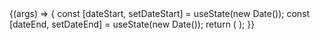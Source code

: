 
<Meta title="Components/DatePeriodPicker" component={DatePeriodPicker} />

<Canvas>
  <Story name="Default" args={{ id: 'test' }}>
    {(args) => {
      const [dateStart, setDateStart] = useState(new Date());
      const [dateEnd, setDateEnd] = useState(new Date());
      return (
        <DatePeriodPicker
          {...args}
          dateStart={dateStart}
          dateEnd={dateEnd}
          setDateStart={setDateStart}
          setDateEnd={setDateEnd}
        />
      );
    }}
  </Story>
</Canvas>
